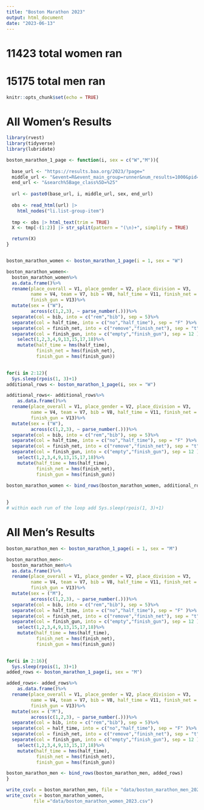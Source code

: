 ```yaml
---
title: "Boston Marathon 2023"
output: html_document
date: "2023-06-13"
---
```



# 11423 total women ran
# 15175 total men ran
```r
knitr::opts_chunk$set(echo = TRUE)
```
# All Women's Results
```r


library(rvest)
library(tidyverse)
library(lubridate)

boston_marathon_1_page <- function(i, sex = c("W","M")){
  
  base_url <- "https://results.baa.org/2023/?page="
  middle_url <- "&event=R&event_main_group=runner&num_results=1000&pid=list&pidp=start&search%5Bsex%5D="
  end_url <- "&search%5Bage_class%5D=%25"
  
  url <- paste0(base_url, i, middle_url, sex, end_url)
  
  obs <- read_html(url) |> 
    html_nodes("li.list-group-item")
  
  tmp <- obs |> html_text(trim = TRUE)
  X <- tmp[-(1:2)] |> str_split(pattern = "(\n)+", simplify = TRUE)

  return(X)
}


boston_marathon_women <- boston_marathon_1_page(i = 1, sex = "W")

boston_marathon_women<-
  boston_marathon_women%>%
  as.data.frame()%>%
  rename(place_overall = V1, place_gender = V2, place_division = V3, 
         name = V4, team = V7, bib = V8, half_time = V11, finish_net = V12, 
         finish_gun = V13)%>%
  mutate(sex = ("W"),
         across(c(1,2,3), ~ parse_number(.)))%>%
  separate(col = bib, into = c("rem","bib"), sep = 5)%>%
  separate(col = half_time, into = c("no","half_time"), sep = "F" )%>%
  separate(col = finish_net, into = c("remove","finish_net"), sep = "t")%>%
  separate(col = finish_gun, into = c("empty","finish_gun"), sep = 12 )%>%
    select(1,2,3,4,9,13,15,17,18)%>%
    mutate(half_time = hms(half_time),
           finish_net = hms(finish_net),
           finish_gun = hms(finish_gun))

         
for(i in 2:12){
  Sys.sleep(rpois(1, 3)+1)
additional_rows <- boston_marathon_1_page(i, sex = "W")

additional_rows<- additional_rows%>%
    as.data.frame()%>%
  rename(place_overall = V1, place_gender = V2, place_division = V3, 
         name = V4, team = V7, bib = V8, half_time = V11, finish_net = V12, 
         finish_gun = V13)%>%
  mutate(sex = ("W"),
         across(c(1,2,3), ~ parse_number(.)))%>%
  separate(col = bib, into = c("rem","bib"), sep = 5)%>%
  separate(col = half_time, into = c("no","half_time"), sep = "F" )%>%
  separate(col = finish_net, into = c("remove","finish_net"), sep = "t")%>%
  separate(col = finish_gun, into = c("empty","finish_gun"), sep = 12 )%>%
    select(1,2,3,4,9,13,15,17,18)%>%
    mutate(half_time = hms(half_time),
           finish_net = hms(finish_net),
           finish_gun = hms(finish_gun))

boston_marathon_women <- bind_rows(boston_marathon_women, additional_rows)
  
  
}
# within each run of the loop add Sys.sleep(rpois(1, 3)+1)


```
# All Men's Results
```r
boston_marathon_men <- boston_marathon_1_page(i = 1, sex = "M")

boston_marathon_men<-
  boston_marathon_men%>%
  as.data.frame()%>%
  rename(place_overall = V1, place_gender = V2, place_division = V3, 
         name = V4, team = V7, bib = V8, half_time = V11, finish_net = V12, 
         finish_gun = V13)%>%
  mutate(sex = ("M"),
         across(c(1,2,3), ~ parse_number(.)))%>%
  separate(col = bib, into = c("rem","bib"), sep = 5)%>%
  separate(col = half_time, into = c("no","half_time"), sep = "F" )%>%
  separate(col = finish_net, into = c("remove","finish_net"), sep = "t")%>%
  separate(col = finish_gun, into = c("empty","finish_gun"), sep = 12 )%>%
    select(1,2,3,4,9,13,15,17,18)%>%
    mutate(half_time = hms(half_time),
           finish_net = hms(finish_net),
           finish_gun = hms(finish_gun))

         
for(i in 2:16){
  Sys.sleep(rpois(1, 3)+1)
added_rows <- boston_marathon_1_page(i, sex = "M")

added_rows<- added_rows%>%
    as.data.frame()%>%
  rename(place_overall = V1, place_gender = V2, place_division = V3, 
         name = V4, team = V7, bib = V8, half_time = V11, finish_net = V12, 
         finish_gun = V13)%>%
  mutate(sex = ("M"),
         across(c(1,2,3), ~ parse_number(.)))%>%
  separate(col = bib, into = c("rem","bib"), sep = 5)%>%
  separate(col = half_time, into = c("no","half_time"), sep = "F" )%>%
  separate(col = finish_net, into = c("remove","finish_net"), sep = "t")%>%
  separate(col = finish_gun, into = c("empty","finish_gun"), sep = 12 )%>%
    select(1,2,3,4,9,13,15,17,18)%>%
    mutate(half_time = hms(half_time),
           finish_net = hms(finish_net),
           finish_gun = hms(finish_gun))

boston_marathon_men <- bind_rows(boston_marathon_men, added_rows)
}
```



```r
write_csv(x = boston_marathon_men, file = "data/boston_marathon_men_2023.csv")
write_csv(x = boston_marathon_women,
          file ="data/boston_marathon_women_2023.csv")
```

